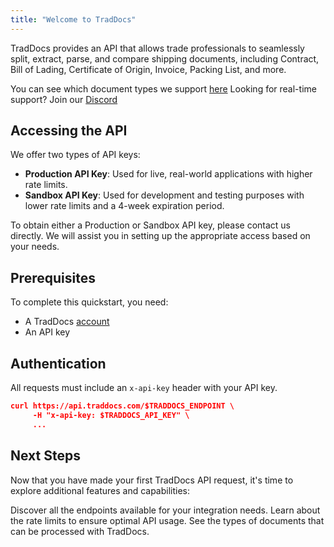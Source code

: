 ```yaml
---
title: "Welcome to TradDocs"
---
```


TradDocs provides an API that allows trade professionals to seamlessly split, extract, parse, and compare shipping documents, including Contract, Bill of Lading, Certificate of Origin, Invoice, Packing List, and more.

<Note>You can see which document types we support [here](../endpoints/document/types/bill-of-lading)</Note>
<Info>Looking for real-time support? Join our [Discord](https://discord.gg/xgEXkh7Rxk)</Info>

## Accessing the API

We offer two types of API keys:

- **Production API Key**: Used for live, real-world applications with higher rate limits.
- **Sandbox API Key**: Used for development and testing purposes with lower rate limits and a 4-week expiration period.

To obtain either a Production or Sandbox API key, please contact us directly. We will assist you in setting up the appropriate access based on your needs.

## Prerequisites

To complete this quickstart, you need:

- A TradDocs [account](https://www.traddocs.com)
- An API key

## Authentication

All requests must include an `x-api-key` header with your API key.

```json cURL
curl https://api.traddocs.com/$TRADDOCS_ENDPOINT \
     -H "x-api-key: $TRADDOCS_API_KEY" \
     ...
```

## Next Steps

Now that you have made your first TradDocs API request, it's time to explore additional features and capabilities:

<CardGroup cols={3}>
  <Card title="Check Endpoints" icon="square-1" href="../endpoints/document/endpoint/analyze">
    Discover all the endpoints available for your integration needs.
  </Card>
  <Card title="Review Rate Limits" icon="square-2" href="./ratelimit">
    Learn about the rate limits to ensure optimal API usage.
  </Card>
  <Card title="Supported Document Types" icon="square-3" href="../endpoints/document/types/bill-of-lading">
    See the types of documents that can be processed with TradDocs.
  </Card>
</CardGroup>
